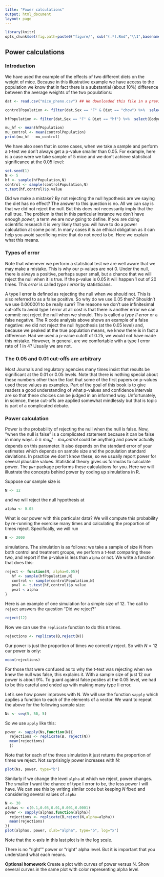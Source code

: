 ```yaml
---
title: "Power calculations"
output: html_document
layout: page
---
```


```r
library(knitr)
opts_chunk$set(fig.path=paste0("figure/", sub("(.*).Rmd","\\1",basename(knitr:::knit_concord$get('infile'))), "-"))
```



## Power calculations 

### Introduction

We have used the example of the effects of two different diets on the weight of mice. Because in this illustrative example we have access to the population we know that in fact there is a substantial (about 10%) difference between the average weights of the two populations:

```r
dat <- read.csv("mice_pheno.csv") ## We downloaded this file in a previous section

controlPopulation <- filter(dat,Sex == "F" & Diet == "chow") %>%  select(Bodyweight) %>% unlist

hfPopulation <- filter(dat,Sex == "F" & Diet == "hf") %>%  select(Bodyweight) %>% unlist

mu_hf <- mean(hfPopulation)
mu_control <- mean(controlPopulation)
print(mu_hf - mu_control)
```

We have also seen that in some cases, when we take a sample and perform a t-test we don't always get a p-value smaller than 0.05. For example, here is a case were we take sample of 5 mice and we don't achieve statistical significance at the 0.05 level:

```r
set.seed(1)
N <- 5
hf <- sample(hfPopulation,N)
control <- sample(controlPopulation,N)
t.test(hf,control)$p.value
```

Did we make a mistake? By not rejecting the null hypothesis are we saying the diet has no effect? The answer to this question is no. All we can say is that we did not reject the null. But this does not necessarily imply that the null true. The problem is that in this particular instance we don't have enough _power_, a term we are now going to define. If you are doing scientific research it is very likely that you will have to do a power calculation at some point. In many cases it is an ethical obligation as it can help you avoid sacrificing mice that do not need to be. Here we explain what this means.


### Types of error

Note that whenever we perform a statistical test we are well aware that we may make a mistake. This is why our p-values are not 0. Under the null, there is always a positive, perhaps super small, but a chance that we will reject the null when it is true. If the p-value is 0.05 it will happen 1 out of 20 times. This *error* is called _type I error_ by statisticians. 

A type I error is defined as rejecting the null when we should not. This is also referred to as a false positive. So why do we use 0.05 then? Shouldn't we use 0.000001 to be really sure? The reasone we don't use infinitesimal cut-offs to avoid type I error at all cost is that  there is another error we can commit: not reject the null when we should. This is called a _type II error_ or a false negative. The R code analysis above shows an example of a false negative: we did not reject the null hypothesis (at the 0.05 level) and, because we peaked at the true population means, we know there is in fact a difference. Had we used a p-value cutoff of 0.25, we would not have made this mistake. However, in general, are we comfortable with a type I error rate of 1 in 4? Usually we are not. 


### The 0.05 and 0.01 cut-offs are arbitrary

Most Journals and regulatory agencies many times insist that results be significant at the 0.01 or 0.05 levels. Note that there is nothing special about these numbers other than the fact that some of the first papers on p-values used these values as examples. Part of the goal of this book is to give readers a good understanding of what p-values and confidence intervals are so that these choices can be judged in an informed way. Unfortunately, in science,  these cut-offs are applied somewhat mindlessly but that is topic is part of a complicated debate.


### Power calculation

Power is the probability of rejecting the null when the null is false. Now, "when the null is false" is a complicated statement because it can be false in many ways. $\delta \equiv mu_hf - mu_control$ could be anything and power actually depends on this parameter. It also depends on the standard error of your estimates which depends on sample size and the population standard deviations. In practice we don't know these, so we usually report power for several plausible values. Statistical theory gives us formulas to calculate power. The `pwr` package performs these calculations for you. Here we will illustrate the concepts behind power by coding up simulations in R.

Suppose our sample size is 

```r
N <- 12
```

and we will reject the null hypothesis at

```r
alpha <- 0.05
```

What is our power with this particular data? We will compute this probability by re-running the exercise many times and calculating the proportion of times reject. Specifically, we will run 

```r
B <- 2000
```

simulations. The simulation is as follows: we take a sample of size $N$ from both control and treatment groups, we perform a t-test comparing these two, and report if the p-value is less than `alpha` or not. We write a function that does this:

```r
reject <- function(N, alpha=0.05){
   hf <- sample(hfPopulation,N) 
   control <- sample(controlPopulation,N)
   pval <- t.test(hf,control)$p.value
   pval < alpha
}
````

Here is an example of one simulation for a simple size of 12. The call to `reject` answers the question "Did we reject?" 
```r
reject(12)
```

Now we can use the `replicate` function to do this `B` times. 

```r
rejections <- replicate(B,reject(N))
```

Our power is just the proportion of times we correctly reject. So with  $N=12$ our power is only: 

```r
mean(rejections)
```

For those that were confused as to why the t-test was rejecting when we knew the null was false, this explains it. With a sample size of just 12 our power is about 9%. To guard against false posties at the 0.05 level, we had to be this careful and ended up with making many type II error.

Let's see how power improves with N. We will use the function `sapply` which applies a function to each of the elements of a vector. We want to repeat the above for the following sample size:

```r
Ns <- seq(5, 50, 5)
```

So we use `apply` like this:
```r
power <- sapply(Ns,function(N){
  rejections <- replicate(B, reject(N))
  mean(rejections)
  })
```

Note that for each of the three simulation it just returns the proportion of times we reject. Not surprisingly power increases with N:

```r
plot(Ns, power, type="b")
```

Similarly if we change the level `alpha` at which we reject, power changes. The smaller I want the chance of type I error to be, the less power I will have. We can see this by writing similar code but keeping $N$ fixed and considering several values of `alpha`

```r
N <- 30
alphas <- c(0.1,0.05,0.01,0.001,0.0001)
power <- sapply(alphas,function(alpha){
  rejections <- replicate(B,reject(N,alpha=alpha))
  mean(rejections)
})
plot(alphas, power, xlab="alpha", type="b", log="x")
```

Note that the x-axis in this last plot is in the log scale.

There is no "right"" power or "right" alpha level. But it is important that you understand what each means.

<b>Optional homework</b> Create a plot with curves of power versus N. Show several curves in the same plot with color representing alpha level.
